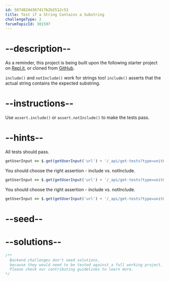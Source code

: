 ```yaml
---
id: 587d824d367417b2b2512c53
title: Test if a String Contains a Substring
challengeType: 2
forumTopicId: 301597
---
```


# --description--

As a reminder, this project is being built upon the following starter project on [Repl.it](https://repl.it/github/freeCodeCamp/boilerplate-mochachai), or cloned from [GitHub](https://github.com/freeCodeCamp/boilerplate-mochachai/).

`include()` and `notInclude()` work for strings too! `include()` asserts that the actual string contains the expected substring.

# --instructions--

Use `assert.include()` or `assert.notInclude()` to make the tests pass.

# --hints--

All tests should pass.

```js
getUserInput => $.get(getUserInput('url') + '/_api/get-tests?type=unit&n=13').then(data => { assert.equal(data.state,'passed'); }, xhr => { throw new Error(xhr.responseText); })
```

You should choose the right assertion - include vs. notInclude.

```js
getUserInput => $.get(getUserInput('url') + '/_api/get-tests?type=unit&n=13').then(data => {  assert.equal(data.assertions[0].method, 'include', '\'Arrow\' contains \'row\'...'); }, xhr => { throw new Error(xhr.responseText); })
```

You should choose the right assertion - include vs. notInclude.

```js
getUserInput => $.get(getUserInput('url') + '/_api/get-tests?type=unit&n=13').then(data => {  assert.equal(data.assertions[1].method, 'notInclude', '... a \'dart\' doesn\'t contain a \'queue\''); }, xhr => { throw new Error(xhr.responseText); })
```

# --seed--

# --solutions--

```js
/**
  Backend challenges don't need solutions, 
  because they would need to be tested against a full working project. 
  Please check our contributing guidelines to learn more.
*/
```
